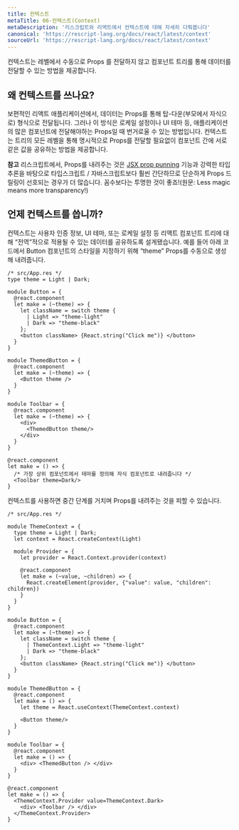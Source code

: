 ```yaml
---
title: 컨텍스트
metaTitle: 06-컨텍스트(Context)
metaDescription: '리스크립트와 리액트에서 컨텍스트에 대해 자세히 다뤄봅니다'
canonical: 'https://rescript-lang.org/docs/react/latest/context'
sourceUrl: 'https://rescript-lang.org/docs/react/latest/context'
---
```


컨텍스트는 레벨에서 수동으로 Props 를 전달하지 않고 컴포넌트 트리를 통해 데이터를 전달할 수 있는 방법을 제공합니다.

## 왜 컨텍스트를 쓰나요?

보편적인 리액트 애플리케이션에서, 데이터는 Props를 통해 탑-다운(부모에서 자식으로) 형식으로 전달됩니다. 그러나 이 방식은 로케일 설정이나 UI 테마 등, 애플리케이션의 많은 컴포넌트에 전달해야하는 Props일 때 번거로울 수 있는 방법입니다. 컨텍스트는 트리의 모든 레벨을 통해 명시적으로 Props를 전달할 필요없이 컴포넌트 간에 서로 같은 값을 공유하는 방법을 제공합니다.

**참고** 리스크립트에서, Props를 내려주는 것은 [JSX prop punning](/docs/manual/latest/jsx#punning) 기능과 강력한 타입 추론을 바탕으로 타입스크립트 / 자바스크립트보다 훨씬 간단하므로 단순하게 Props 드릴링이 선호되는 경우가 더 많습니다. 꼼수보다는 투명한 것이 좋죠!(원문: Less magic means more transparency!)

## 언제 컨텍스트를 씁니까?

컨텍스트는 사용자 인증 정보, UI 테마, 또는 로케일 설정 등 리액트 컴포넌트 트리에 대해 “전역”적으로 적용될 수 있는 데이터를 공유하도록 설게됐습니다. 예를 들어 아래 코드에서 Button 컴포넌트의 스타일을 지정하기 위해 “theme” Props를 수동으로 생성해 내려줍니다.

```reason
/* src/App.res */
type theme = Light | Dark;

module Button = {
  @react.component
  let make = (~theme) => {
    let className = switch theme {
      | Light => "theme-light"
      | Dark => "theme-black"
    };
    <button className> {React.string("Click me")} </button>
  }
}

module ThemedButton = {
  @react.component
  let make = (~theme) => {
    <Button theme />
  }
}

module Toolbar = {
  @react.component
  let make = (~theme) => {
    <div>
      <ThemedButton theme/>
    </div>
  }
}

@react.component
let make = () => {
  /* 가장 상위 컴포넌트에서 테마를 정의해 자식 컴포넌트로 내려줍니다 */
  <Toolbar theme=Dark/>
}
```

컨텍스트를 사용하면 중간 단계를 거치며 Props를 내려주는 것을 피할 수 있습니다.


```reason
/* src/App.res */

module ThemeContext = {
  type theme = Light | Dark;
  let context = React.createContext(Light)

  module Provider = {
    let provider = React.Context.provider(context)

    @react.component
    let make = (~value, ~children) => {
      React.createElement(provider, {"value": value, "children": children})
    }
  }
}

module Button = {
  @react.component
  let make = (~theme) => {
    let className = switch theme {
      | ThemeContext.Light => "theme-light"
      | Dark => "theme-black"
    };
    <button className> {React.string("Click me")} </button>
  }
}

module ThemedButton = {
  @react.component
  let make = () => {
    let theme = React.useContext(ThemeContext.context)

    <Button theme/>
  }
}

module Toolbar = {
  @react.component
  let make = () => {
    <div> <ThemedButton /> </div>
  }
}

@react.component
let make = () => {
  <ThemeContext.Provider value=ThemeContext.Dark>
    <div> <Toolbar /> </div>
  </ThemeContext.Provider>
}
```
